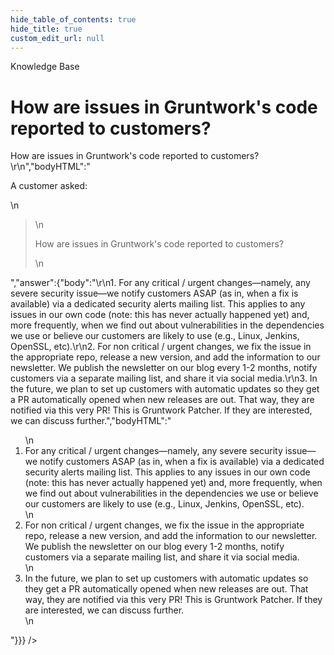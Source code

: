 ```yaml
---
hide_table_of_contents: true
hide_title: true
custom_edit_url: null
---
```



<CenterLayout>
<span class="title">Knowledge Base</span>
<h1>How are issues in Gruntwork&apos;s code reported to customers?</h1>
<GitHub json={{"id":"D_kwDOF8slf84AOFJM","number":66,"author":{"login":"marijakstrazdas"},"title":"How are issues in Gruntwork's code reported to customers?","body":"A customer asked: \r\n> How are issues in Gruntwork's code reported to customers?\r\n","bodyHTML":"<p dir=\"auto\">A customer asked:</p>\n<blockquote>\n<p dir=\"auto\">How are issues in Gruntwork's code reported to customers?</p>\n</blockquote>","answer":{"body":"\r\n1. For any critical / urgent changes—namely, any severe security issue—we notify customers ASAP (as in, when a fix is available) via a dedicated security alerts mailing list. This applies to any issues in our own code (note: this has never actually happened yet) and, more frequently, when we find out about vulnerabilities in the dependencies we use or believe our customers are likely to use (e.g., Linux, Jenkins, OpenSSL, etc).\r\n2. For non critical / urgent changes, we fix the issue in the appropriate repo, release a new version, and add the information to our newsletter. We publish the newsletter on our blog every 1-2 months, notify customers via a separate mailing list, and share it via social media.\r\n3. In the future, we plan to set up customers with automatic updates so they get a PR automatically opened when new releases are out. That way, they are notified via this very PR! This is Gruntwork Patcher. If they are interested, we can discuss further.","bodyHTML":"<ol dir=\"auto\">\n<li>For any critical / urgent changes—namely, any severe security issue—we notify customers ASAP (as in, when a fix is available) via a dedicated security alerts mailing list. This applies to any issues in our own code (note: this has never actually happened yet) and, more frequently, when we find out about vulnerabilities in the dependencies we use or believe our customers are likely to use (e.g., Linux, Jenkins, OpenSSL, etc).</li>\n<li>For non critical / urgent changes, we fix the issue in the appropriate repo, release a new version, and add the information to our newsletter. We publish the newsletter on our blog every 1-2 months, notify customers via a separate mailing list, and share it via social media.</li>\n<li>In the future, we plan to set up customers with automatic updates so they get a PR automatically opened when new releases are out. That way, they are notified via this very PR! This is Gruntwork Patcher. If they are interested, we can discuss further.</li>\n</ol>"}}} />

</CenterLayout>
  

<!-- ##DOCS-SOURCER-START
{
  "sourcePlugin": "github-discussions",
  "hash": "af3fd68d7dbc43c4f06c2c0d0ca61c85"
}
##DOCS-SOURCER-END -->
